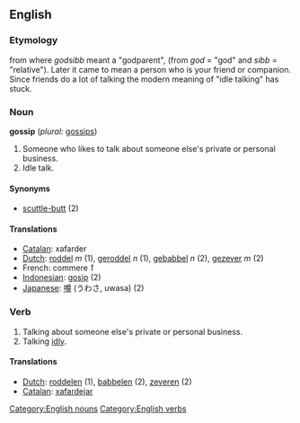 == English ==

=== Etymology ===
from {{OE.}} where ''godsibb'' meant a "godparent", (from ''god'' = "god"  and ''sibb'' = "relative"). Later it came to mean a person who is your friend or companion. Since friends do a lot of talking the modern meaning of "idle talking" has stuck.

=== Noun ===
'''gossip'''  (''plural:'' [[gossips]])
#Someone who likes to talk about someone else's private or personal business.
#Idle talk.

==== Synonyms ====
* [[scuttle-butt]] (2)

==== Translations ====
*[[Catalan]]: xafarder
*[[Dutch]]: [[roddel]] ''m'' (1), [[geroddel]] ''n'' (1), [[gebabbel]] ''n'' (2), [[gezever]] ''m'' (2)
*French: commere ''1''
*[[Indonesian]]: [[gosip]] (2)
*[[Japanese]]: [[噂]] (うわさ, uwasa) (2)

=== Verb ===
{{en-infl-reg-consonant|gossip||}}
# Talking about someone else's private or personal business.
# Talking [[idly]].

==== Translations ====
*[[Dutch]]: [[roddelen]] (1), [[babbelen]] (2), [[zeveren]] (2)
*[[Catalan]]: [[xafardejar]]

[[Category:English nouns]]
[[Category:English verbs]]